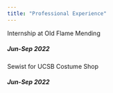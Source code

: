 ```yaml
---
title: "Professional Experience"
---
```


Internship at Old Flame Mending

##### Jun-Sep 2022

Sewist for UCSB Costume Shop

##### Jun-Sep 2022